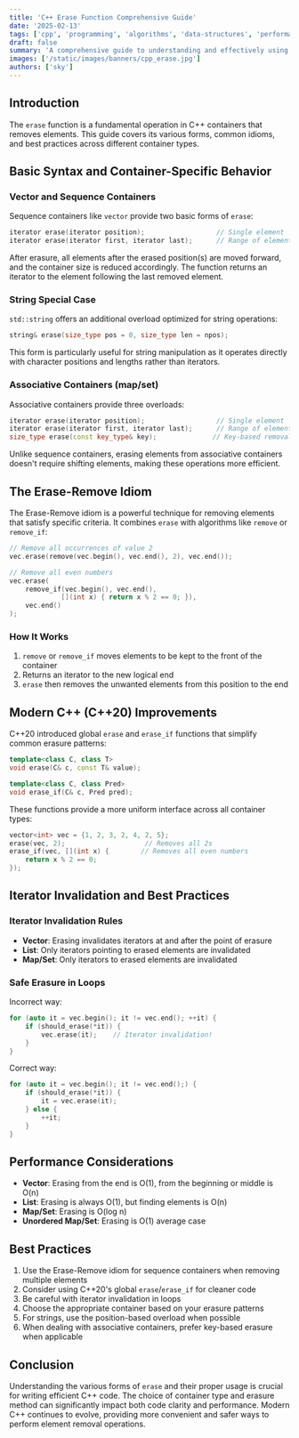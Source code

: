 ```yaml
---
title: 'C++ Erase Function Comprehensive Guide'
date: '2025-02-13'
tags: ['cpp', 'programming', 'algorithms', 'data-structures', 'performance']
draft: false
summary: 'A comprehensive guide to understanding and effectively using the erase function in C++, covering various container types, common idioms, and best practices for optimal performance.'
images: ['/static/images/banners/cpp_erase.jpg']
authors: ['sky']
---
```


## Introduction

The `erase` function is a fundamental operation in C++ containers that removes elements. This guide covers its various forms, common idioms, and best practices across different container types.

## Basic Syntax and Container-Specific Behavior

### Vector and Sequence Containers

Sequence containers like `vector` provide two basic forms of `erase`:

```cpp
iterator erase(iterator position);                  // Single element
iterator erase(iterator first, iterator last);      // Range of elements
```

After erasure, all elements after the erased position(s) are moved forward, and the container size is reduced accordingly. The function returns an iterator to the element following the last removed element.

### String Special Case

`std::string` offers an additional overload optimized for string operations:

```cpp
string& erase(size_type pos = 0, size_type len = npos);
```

This form is particularly useful for string manipulation as it operates directly with character positions and lengths rather than iterators.

### Associative Containers (map/set)

Associative containers provide three overloads:

```cpp
iterator erase(iterator position);                  // Single element
iterator erase(iterator first, iterator last);      // Range of elements
size_type erase(const key_type& key);              // Key-based removal
```

Unlike sequence containers, erasing elements from associative containers doesn't require shifting elements, making these operations more efficient.

## The Erase-Remove Idiom

The Erase-Remove idiom is a powerful technique for removing elements that satisfy specific criteria. It combines `erase` with algorithms like `remove` or `remove_if`:

```cpp
// Remove all occurrences of value 2
vec.erase(remove(vec.begin(), vec.end(), 2), vec.end());

// Remove all even numbers
vec.erase(
    remove_if(vec.begin(), vec.end(), 
             [](int x) { return x % 2 == 0; }),
    vec.end()
);
```

### How It Works

1. `remove` or `remove_if` moves elements to be kept to the front of the container
2. Returns an iterator to the new logical end
3. `erase` then removes the unwanted elements from this position to the end

## Modern C++ (C++20) Improvements

C++20 introduced global `erase` and `erase_if` functions that simplify common erasure patterns:

```cpp
template<class C, class T>
void erase(C& c, const T& value);

template<class C, class Pred>
void erase_if(C& c, Pred pred);
```

These functions provide a more uniform interface across all container types:

```cpp
vector<int> vec = {1, 2, 3, 2, 4, 2, 5};
erase(vec, 2);                    // Removes all 2s
erase_if(vec, [](int x) {        // Removes all even numbers
    return x % 2 == 0;
});
```

## Iterator Invalidation and Best Practices

### Iterator Invalidation Rules

- **Vector**: Erasing invalidates iterators at and after the point of erasure
- **List**: Only iterators pointing to erased elements are invalidated
- **Map/Set**: Only iterators to erased elements are invalidated

### Safe Erasure in Loops

Incorrect way:
```cpp
for (auto it = vec.begin(); it != vec.end(); ++it) {
    if (should_erase(*it)) {
        vec.erase(it);    // Iterator invalidation!
    }
}
```

Correct way:
```cpp
for (auto it = vec.begin(); it != vec.end();) {
    if (should_erase(*it)) {
        it = vec.erase(it);
    } else {
        ++it;
    }
}
```

## Performance Considerations

- **Vector**: Erasing from the end is O(1), from the beginning or middle is O(n)
- **List**: Erasing is always O(1), but finding elements is O(n)
- **Map/Set**: Erasing is O(log n)
- **Unordered Map/Set**: Erasing is O(1) average case

## Best Practices

1. Use the Erase-Remove idiom for sequence containers when removing multiple elements
2. Consider using C++20's global `erase`/`erase_if` for cleaner code
3. Be careful with iterator invalidation in loops
4. Choose the appropriate container based on your erasure patterns
5. For strings, use the position-based overload when possible
6. When dealing with associative containers, prefer key-based erasure when applicable

## Conclusion

Understanding the various forms of `erase` and their proper usage is crucial for writing efficient C++ code. The choice of container type and erasure method can significantly impact both code clarity and performance. Modern C++ continues to evolve, providing more convenient and safer ways to perform element removal operations. 
